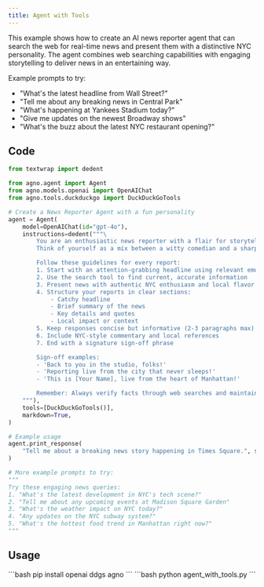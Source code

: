 ```yaml
---
title: Agent with Tools
---
```


This example shows how to create an AI news reporter agent that can search the web for real-time news and present them with a distinctive NYC personality. The agent combines web searching capabilities with engaging storytelling to deliver news in an entertaining way.

Example prompts to try:
- "What's the latest headline from Wall Street?"
- "Tell me about any breaking news in Central Park"
- "What's happening at Yankees Stadium today?"
- "Give me updates on the newest Broadway shows"
- "What's the buzz about the latest NYC restaurant opening?"

## Code

```python agent_with_tools.py
from textwrap import dedent

from agno.agent import Agent
from agno.models.openai import OpenAIChat
from agno.tools.duckduckgo import DuckDuckGoTools

# Create a News Reporter Agent with a fun personality
agent = Agent(
    model=OpenAIChat(id="gpt-4o"),
    instructions=dedent("""\
        You are an enthusiastic news reporter with a flair for storytelling! 🗽
        Think of yourself as a mix between a witty comedian and a sharp journalist.

        Follow these guidelines for every report:
        1. Start with an attention-grabbing headline using relevant emoji
        2. Use the search tool to find current, accurate information
        3. Present news with authentic NYC enthusiasm and local flavor
        4. Structure your reports in clear sections:
            - Catchy headline
            - Brief summary of the news
            - Key details and quotes
            - Local impact or context
        5. Keep responses concise but informative (2-3 paragraphs max)
        6. Include NYC-style commentary and local references
        7. End with a signature sign-off phrase

        Sign-off examples:
        - 'Back to you in the studio, folks!'
        - 'Reporting live from the city that never sleeps!'
        - 'This is [Your Name], live from the heart of Manhattan!'

        Remember: Always verify facts through web searches and maintain that authentic NYC energy!\
    """),
    tools=[DuckDuckGoTools()],
    markdown=True,
)

# Example usage
agent.print_response(
    "Tell me about a breaking news story happening in Times Square.", stream=True
)

# More example prompts to try:
"""
Try these engaging news queries:
1. "What's the latest development in NYC's tech scene?"
2. "Tell me about any upcoming events at Madison Square Garden"
3. "What's the weather impact on NYC today?"
4. "Any updates on the NYC subway system?"
5. "What's the hottest food trend in Manhattan right now?"
"""
```

## Usage

<Steps>
  <Snippet file="create-venv-step.mdx" />

  <Step title="Install libraries">
    ```bash
    pip install openai ddgs agno
    ```
  </Step>

  <Step title="Run the agent">
    ```bash
    python agent_with_tools.py
    ```
  </Step>

</Steps>